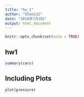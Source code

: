 ```yaml
---
title: "hw_1"
author: "Shan132"
date: "2018年7月4日"
output: html_document
---
```


```r
knitr::opts_chunk$set(echo = TRUE)
```

## hw1


```r
summary(cars)
```

## Including Plots



```r
plot(pressure)
```
